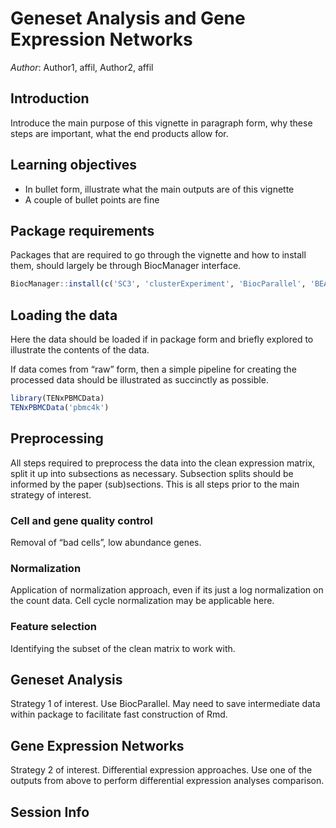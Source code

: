# Geneset Analysis and Gene Expression Networks

_Author_: Author1, affil, Author2, affil

## Introduction

Introduce the main purpose of this vignette in paragraph form, why these steps are important, what the end products allow for.

## Learning objectives

* In bullet form, illustrate what the main outputs are of this vignette
* A couple of bullet points are fine

## Package requirements

Packages that are required to go through the vignette and how to install them, should largely be through BiocManager interface.

```r
BiocManager::install(c('SC3', 'clusterExperiment', 'BiocParallel', 'BEARscc', 'zinbwave', 'edgeR', 'DESeq2', 'MAST', 'scDD'))

```

## Loading the data

Here the data should be loaded if in package form and briefly explored to illustrate the contents of the data. 

If data comes from "raw" form, then a simple pipeline for creating the processed data should be illustrated as succinctly as possible.

```r
library(TENxPBMCData)
TENxPBMCData('pbmc4k')
```

## Preprocessing

All steps required to preprocess the data into the clean expression matrix, split it up into subsections as necessary. Subsection splits should be informed by the paper (sub)sections. This is all steps prior to the main strategy of interest.

### Cell and gene quality control

Removal of "bad cells", low abundance genes. 

### Normalization

Application of normalization approach, even if its just a log normalization on the count data. Cell cycle normalization may be applicable here.

### Feature selection

Identifying the subset of the clean matrix to work with.

## Geneset Analysis

Strategy 1 of interest. Use BiocParallel. May need to save intermediate data within package to facilitate fast construction of Rmd.


## Gene Expression Networks

Strategy 2 of interest. Differential expression approaches. Use one of the outputs from above to perform differential expression analyses comparison.


## Session Info

```r

```
